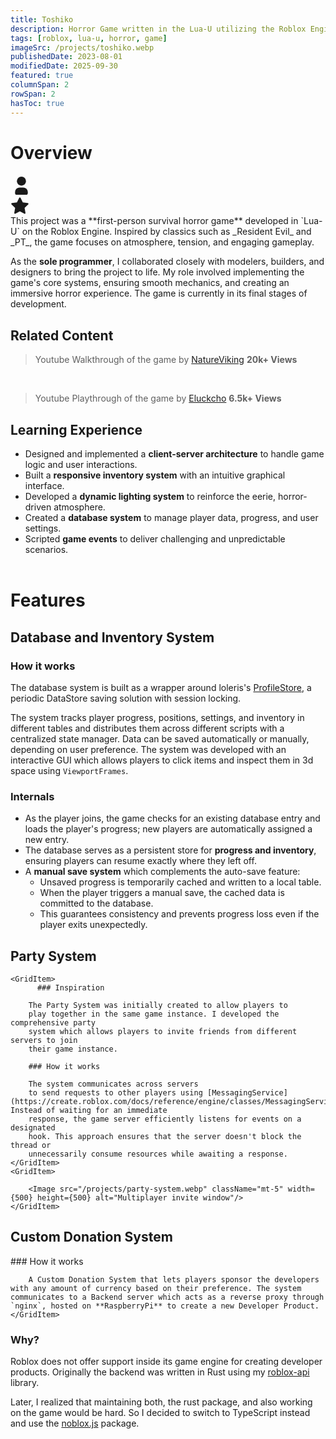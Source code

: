 ```yaml
---
title: Toshiko
description: Horror Game written in the Lua-U utilizing the Roblox Engine.
tags: [roblox, lua-u, horror, game]
imageSrc: /projects/toshiko.webp
publishedDate: 2023-08-01
modifiedDate: 2025-09-30
featured: true
columnSpan: 2
rowSpan: 2
hasToc: true
---
```



# Overview

<div className="mt-5 mb-2 flex w-full justify-between text-center">
  <div className="flex items-center gap-3">
    <svg
      xmlns="http://www.w3.org/2000/svg"
      width="35"
      height="35"
      viewBox="0 0 24 24"
      fill="currentColor"
      className="text-blue-400 dark:text-blue-300"
    >
      <path d="M12 2a5 5 0 1 1 -5 5l.005 -.217a5 5 0 0 1 4.995 -4.783z" />
      <path d="M14 14a5 5 0 0 1 5 5v1a2 2 0 0 1 -2 2h-10a2 2 0 0 1 -2 -2v-1a5 5 0 0 1 5 -5h4z" />
    </svg>
    <NumberFlow
      value={players}
      suffix="+ Players"
      format={{ notation: "compact" }}
      className="font-cal md:text-2xl text-lg font-semibold text-blue-400 dark:text-blue-300"
      duration={2}
    />

  </div>
  <div className="flex items-center gap-3">
    <NumberFlow
      value={favorites}
      suffix="+ Favorites"
      format={{ notation: "compact" }}
      className="font-cal md:text-2xl text-lg font-semibold text-yellow-400 dark:text-yellow-300"
      duration={2}
    />
    <svg
    	xmlns="http://www.w3.org/2000/svg"
    	width="30"
    	height="30"
    	viewBox="0 0 24 24"
    	fill="currentColor"
    	className="text-yellow-400 dark:text-yellow-300"
    >
      <path d="M8.243 7.34l-6.38 .925l-.113 .023a1 1 0 0 0 -.44 1.684l4.622 4.499l-1.09 6.355l-.013 .11a1 1 0 0 0 1.464 .944l5.706 -3l5.693 3l.1 .046a1 1 0 0 0 1.352 -1.1l-1.091 -6.355l4.624 -4.5l.078 -.085a1 1 0 0 0 -.633 -1.62l-6.38 -.926l-2.852 -5.78a1 1 0 0 0 -1.794 0l-2.853 5.78z" />
    </svg>
  </div>
</div>
This project was a **first-person survival horror game** developed in `Lua-U` on
the Roblox Engine. Inspired by classics such as _Resident Evil_ and _PT_, the
game focuses on atmosphere, tension, and engaging gameplay.

As the **sole programmer**, I collaborated closely with modelers, builders, and designers to bring the project to life. My role involved implementing the game&apos;s core systems, ensuring smooth mechanics, and creating an immersive horror experience. The game is currently in its final stages of development.

## Related Content

<YouTubeEmbed width="500px" height="800px" videoid="am9cl98X718" />

> Youtube Walkthrough of the game by [NatureViking](https://www.youtube.com/@NatureVikingGaming) **20k+ Views**

<br />
<YouTubeEmbed width="500px" height="800px" videoid="0WwZv692vxw" />

> Youtube Playthrough of the game by [Eluckcho](https://www.youtube.com/@Eluckcho) **6.5k+ Views**

## Learning Experience

- Designed and implemented a **client-server architecture** to handle game logic and user interactions.
- Built a **responsive inventory system** with an intuitive graphical interface.
- Developed a **dynamic lighting system** to reinforce the eerie, horror-driven atmosphere.
- Created a **database system** to manage player data, progress, and user settings.
- Scripted **game events** to deliver challenging and unpredictable scenarios.
  <br />
  <br />

# Features

## Database and Inventory System

### How it works

The database system is built as a wrapper around loleris&apos;s [ProfileStore](https://github.com/MadStudioRoblox/ProfileStore), a periodic DataStore saving solution with session locking.

The system tracks player progress, positions, settings, and inventory in different tables and distributes them across different scripts with a centralized state manager. Data can be saved automatically or manually, depending on user preference. The system was developed with an interactive GUI which allows players to click items and inspect them in 3d space using `ViewportFrames`.

### Internals

- As the player joins, the game checks for an existing database entry and loads the player's progress; new players are automatically assigned a new entry.
- The database serves as a persistent store for **progress and inventory**, ensuring players can resume exactly where they left off.
- A **manual save system** which complements the auto-save feature:
  - Unsaved progress is temporarily cached and written to a local table.
  - When the player triggers a manual save, the cached data is committed to the database.
  - This guarantees consistency and prevents progress loss even if the player exits unexpectedly.

## Party System

<Grid>
	
	<GridItem>
		  ### Inspiration

    	The Party System was initially created to allow players to
    	play together in the same game instance. I developed the comprehensive party
    	system which allows players to invite friends from different servers to join
    	their game instance.

    	### How it works

    	The system communicates across servers
    	to send requests to other players using [MessagingService](https://create.roblox.com/docs/reference/engine/classes/MessagingService). Instead of waiting for an immediate
    	response, the game server efficiently listens for events on a designated
    	hook. This approach ensures that the server doesn't block the thread or
    	unnecessarily consume resources while awaiting a response.
    </GridItem>
    <GridItem>

  		<Image src="/projects/party-system.webp" className="mt-5" width={500} height={500} alt="Multiplayer invite window"/>
	</GridItem>
</Grid>

## Custom Donation System

<Grid>
	<GridItem className="mt-5">
		<YouTubeEmbed videoid="pLMtez3b6Po" />		
	</GridItem>
	<GridItem>
		  ### How it works

    	A Custom Donation System that lets players sponsor the developers with any amount of currency based on their preference. The system communicates to a Backend server which acts as a reverse proxy through `nginx`, hosted on **RaspberryPi** to create a new Developer Product.
    </GridItem>

</Grid>

### Why?

Roblox does not offer support inside its game engine for creating developer products. Originally the backend was written in Rust using my [roblox-api](https://github.com/royce-mathew/robloxapi) library.

Later, I realized that maintaining both, the rust package, and also working on the game would be hard. So I decided to switch to TypeScript instead and use the [noblox.js](https://noblox.js.org/) package.
